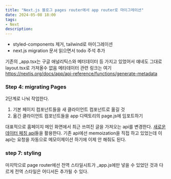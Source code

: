 ```yaml
---
title: "Next.js 블로그 pages router에서 app router로 마이그레이션"
date: 2024-05-08 18:00
tags:
- Next
description:
---
```


- styled-components 제거, tailwind로 마이그레이션
- next.js migration 문서 읽으면서 todo 주석 추가

기존의 _app.tsx는 구글 애널리틱스와 메터데이터 등 가지고 있었어서 얘네도 그대로 layout.tsx로 가져올수 없음
메타데이터 관련 링크는 여기 https://nextjs.org/docs/app/api-reference/functions/generate-metadata

### Step 4: migrating Pages

2단계로 나눠 작업한다.
1. 기본 페이지 컴포넌트들을 새 클라이언트 컴포넌트로 옮길 것
2. 옮긴 클라이언트 컴포넌트들을 app 디렉토리의 page.js에 임포트하기

대표적으로 홈페이지 메인 화면에서 최근 쓰여진 글을 가져오는 api를 변경한다.
[새로운 데이터 페칭 api](https://nextjs.org/docs/app/building-your-application/data-fetching/fetching-caching-and-revalidating)들을 활용한다.
기존 api에선 memoization을 직접 하고 있었는데 이 api는 요청을 자동으로 메모이제이션 하기에 이제 안 해줘도 된다.


### step 7: styling

마지막으로 page router에선 전역 스타일시트가 _app.js에만 넣을 수 있었던 것과 다르게 전역 스타일은 어디서든 추가될 수 있다.